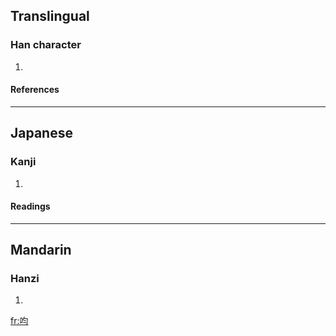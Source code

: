 ==Translingual==
===Han character===
{{Han char|rn=30|rad=口|as=04|sn=7|four=6702<sub>0</sub>|canj=口心一一 (RPMM)}}
# {{defn|Han}}
====References====
{{Han ref|kx=0181.010|dkj=03384|dj=0398.070|hdz=10592.090|uh=5441|ud=21569|bh=CAA3|bd=51875}}
----
==Japanese==
===Kanji===
{{ja-kanji|grade=|rs=口04}}
# {{defn|Japanese}} 
====Readings====
{{ja-readings|on=[[きん]] (kin)|kun=[[はく]] (haku), [[とむらう]] (tomurau), [[とぶらう]] (toburau)}}
----
==Mandarin==
===Hanzi===
{{cmn-hanzi|pin=[[dāi]] ([[dai1]]), [[jùn]] ([[jun4]])|wg=tai<sup>1</sup>, chün<sup>4</sup>}}
# {{defn|Mandarin}}

[[fr:呁]]